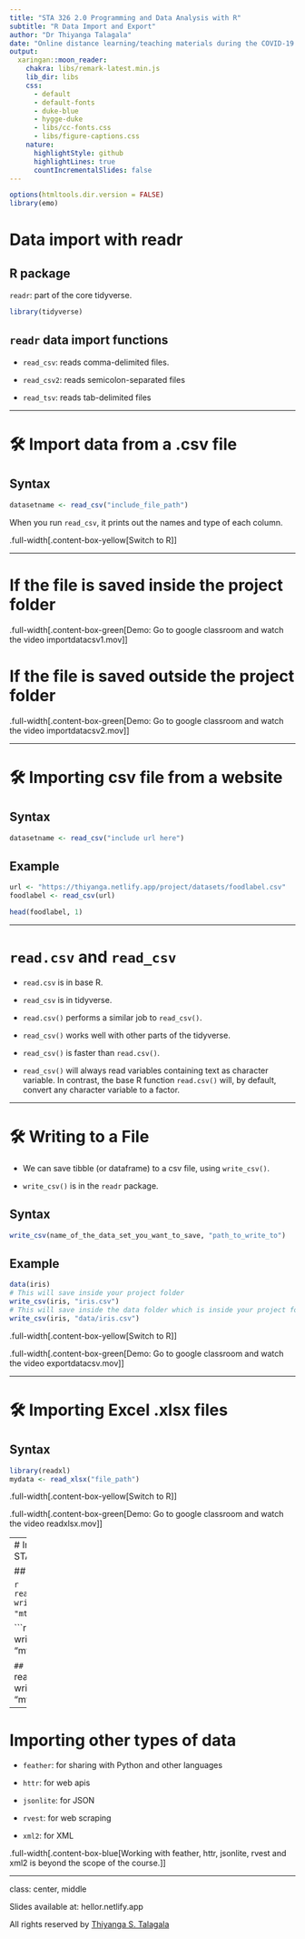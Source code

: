 ```yaml
---
title: "STA 326 2.0 Programming and Data Analysis with R"
subtitle: "R Data Import and Export"
author: "Dr Thiyanga Talagala"
date: "Online distance learning/teaching materials during the COVID-19 outbreak."
output:
  xaringan::moon_reader:
    chakra: libs/remark-latest.min.js
    lib_dir: libs
    css: 
      - default
      - default-fonts
      - duke-blue
      - hygge-duke
      - libs/cc-fonts.css
      - libs/figure-captions.css
    nature:
      highlightStyle: github
      highlightLines: true
      countIncrementalSlides: false
---
```

```r
options(htmltools.dir.version = FALSE)
library(emo)
```

# Data import with readr

## R package

`readr`: part of the core tidyverse.

```r
library(tidyverse)
```

## `readr` data import functions

- `read_csv`: reads comma-delimited files.

- `read_csv2`: reads semicolon-separated files

- `read_tsv`: reads tab-delimited files


---

# 🛠 Import data from a .csv file


## Syntax


```r
datasetname <- read_csv("include_file_path")
```

When you run `read_csv`, it prints out the names and type of each column.

.full-width[.content-box-yellow[Switch to R]]

  
---

# If the file is saved inside the project folder

.full-width[.content-box-green[Demo: Go to google classroom and watch the video importdatacsv1.mov]]


# If the file is saved outside the project folder

.full-width[.content-box-green[Demo: Go to google classroom and watch the video importdatacsv2.mov]]

---

# 🛠 Importing csv file from a website

## Syntax

```r
datasetname <- read_csv("include url here")
```

## Example

```r
url <- "https://thiyanga.netlify.app/project/datasets/foodlabel.csv"
foodlabel <- read_csv(url)
```

```r
head(foodlabel, 1)
```
---

# `read.csv` and `read_csv`

*  `read.csv` is in base R.

*  `read_csv` is in tidyverse.

*  `read.csv()` performs a similar job to `read_csv()`.

* `read_csv()` works well with other parts of the tidyverse.

*  `read_csv()` is faster than `read.csv()`.

*  `read_csv()` will always read variables containing text as character variable.  In contrast, the base R function `read.csv()` will, by default, convert any character variable to a factor.

<!--This is often not what you want, and can be overridden by passing the option stringsAsFactors = FALSE to read.csv().-->


---

# 🛠 Writing to a File

- We can save tibble (or dataframe) to a csv file, using `write_csv()`.

- `write_csv()` is in the `readr` package.


## Syntax

```r
write_csv(name_of_the_data_set_you_want_to_save, "path_to_write_to")
```

## Example

```r
data(iris)
# This will save inside your project folder
write_csv(iris, "iris.csv") 
# This will save inside the data folder which is inside your project folder
write_csv(iris, "data/iris.csv") 
```

.full-width[.content-box-yellow[Switch to R]]


.full-width[.content-box-green[Demo: Go to google classroom and watch the video exportdatacsv.mov]]


---

# 🛠 Importing Excel .xlsx files

## Syntax

```r
library(readxl)
mydata <- read_xlsx("file_path")
```

.full-width[.content-box-yellow[Switch to R]]


.full-width[.content-box-green[Demo: Go to google classroom and watch the video readxlsx.mov]]

---
# Importing SAS, SPSS and STATA files

## SAS

```r
read_sas("mtcars.sas7bdat")
write_sas(mtcars, "mtcars.sas7bdat")
```
## SPSS

```r
read_sav("mtcars.sav")
write_sav(mtcars, "mtcars.sav")

```
## Stata
```r
read_dta("mtcars.dta")
write_dta(mtcars, "mtcars.dta")
```

---

# Importing other types of data


- `feather`: for sharing with Python and other languages

- `httr`: for web apis

- `jsonlite`: for JSON

- `rvest`: for web scraping

- `xml2`: for XML

.full-width[.content-box-blue[Working with feather, httr, jsonlite, rvest and xml2 is beyond the scope of the course.]]

---

class: center, middle

Slides available at: hellor.netlify.app

All rights reserved by [Thiyanga S. Talagala](https://thiyanga.netlify.com/)



